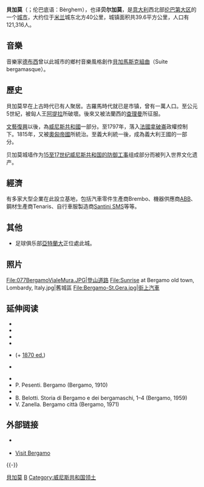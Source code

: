 {{NoteTA
|G1=意大利地名
}}
{{unreferenced|time=2010-06-01T16:14:19+00:00}}
{{Infobox Italian comune
| name                = 貝加莫
| official_name       = 
| native_name         = Bergamo
| image_skyline       = 19 Bergamo.jpg
| imagesize           = 
| image_alt           =
| image_caption       = 
| image_flag          = Flag of Bergamo.svg
| image_shield        = CoA Città di Bergamo.svg
| shield_alt          = 
| Shield_size         = 
| image_map           = 
| map_alt             = 
| map_caption         =
| pushpin_label_position =
| pushpin_map_alt     =
| nickname            = 
| latd  = 45 |latm  = 42 |lats  =  |latNS  = N
| longd = 9 |longm = 40 |longs =   |longEW = E
| coordinates_type    =
| coordinates_display = title
| coordinates_footnotes =
| region              = [[伦巴第大区|伦巴第大区]]
| province            = [[貝加莫省|貝加莫省]] (BG)
| frazioni            = 
| mayor_party         = 
| mayor               = 
| area_footnotes      =
| area_total_km2      = 39.6
| population_footnotes =
| population_total    = 121316
| population_as_of    = 2011年
| population_density_km2 = auto
| pop_density_footnotes =
| population_demonym  = 
| elevation_footnotes =
| elevation_m         = 249
| twin1               =
| twin1_country       =
| saint               = 
| day                 = 
| postal_code_type    = Postal code
| postal_code         = 24100
| area_code           = (+39) 035
| registration_plate  = BG
| website             = {{URL|www.comune.bergamo.it}}
| footnotes           =
}}
'''貝加莫'''（{{lang-it|Bergamo}}；伦巴底语：Bèrghem），也译'''贝尔加莫'''，是[[意大利|意大利]]西北部[[伦巴第大区|伦巴第大区]]的一个[[城市|城市]]，大约位于[[米兰|米兰]]城东北方40公里，城镇面积共39.6平方公里，人口有121,316人。

==音樂==
音樂家[[阿希尔-克洛德·德彪西|德布西]]曾以此城市的鄉村音樂風格創作[[貝加馬斯克組曲|貝加馬斯克組曲]]（Suite bergamasque）。

==歷史==
貝加莫早在上古時代已有人聚居。古羅馬時代就已是市镇，曾有一萬人口。至公元5世紀，被匈人王[[阿提拉|阿提拉]]所破壞。後來又被法蘭西的[[查理曼|查理曼]]所征服。

[[文藝復興|文藝復興]]以後，為[[威尼斯共和國|威尼斯共和國]]一部分。至1797年，落入[[法國|法國]][[拿破崙|拿破崙]]政權控制下。1815年，又被[[奧匈帝國|奧匈帝國]]所統治。至義大利統一後，成為義大利王國的一部分。

贝加莫城墙作为[[15至17世纪威尼斯共和国的防御工事|15至17世纪威尼斯共和国的防御工事]]组成部分而被列入世界文化遗产。

==經濟==
有多家大型企業在此設立基地，包括汽車零件生產商Brembo、機器供應商[[ABB|ABB]]、鋼材生產商Tenaris、自行車服製造商[[Santini_SMS|Santini SMS]]等等。

==其他==
*足球俱乐部[[亞特蘭大足球俱樂部|亞特蘭大]]正位處此城。

== 照片 ==
<gallery mode="packed" heights="140px">
File:077BergamoVialeMura.JPG|登山道路
File:Sunrise at Bergamo old town, Lombardy, Italy.jpg|舊城區
File:Bergamo-St.Gera.jpg|街上汽車
</gallery>

==延伸阅读==
{{Refbegin}}
* {{cite book |title= [[Dictionary_of_Greek_and_Roman_Geography|Dictionary of Greek and Roman Geography]] |editor= [[William_Smith_(lexicographer)|William Smith]] |location=London |publisher= John Murray |orig-year=1854 |year= 1872
|chapter= Bergomum |author =
|chapterurl= https://hdl.handle.net/2027/hvd.ah5cuq?urlappend=%3Bseq=413
| ref = {{harvid|Smith|1872}}
}}
* {{Citation |publisher = John Murray |publication-place = London |title = Hand-book for Travellers in Northern Italy |edition = 16th |publication-date = 1897 |oclc = 2231483
|chapterurl = https://archive.org/stream/hand00bookfortravejohnrich#page/n245/mode/2up |chapter=Bergamo
}}
* {{Citation
| title = [[Encyclopædia_Britannica_Eleventh_Edition|Encyclopædia Britannica]]
| publication-place = New York
| publication-date = 1910
| edition=11th
| oclc = 14782424
| via= [[Internet_Archive|Internet Archive]]
| chapter = Bergamo
| chapterurl = https://archive.org/stream/encyclopaediabrit03chisrich#page/772/mode/1up
| ref = {{harvid|Britannica|1910}}
}}
* {{Citation |publisher = Macmillan Co. |publication-place = New York |author = Edward Hutton |authorlink=Edward Hutton (writer) |title = The Cities of Lombardy |publication-date = 1912
|chapterurl = https://archive.org/stream/citiesoflombardy00huttrich#page/168/mode/2up |chapter= Bergamo
}}
* {{Citation |publisher = Karl Baedeker |publication-place = Leipzig |edition=14th |title = Northern Italy |publication-date = 1913
|chapterurl=https://archive.org/stream/northernitalyi00karl#page/248/mode/2up |chapter=Bergamo }} (+ [https://archive.org/stream/italyhandbookfor04karl#page/n215/mode/2up 1870 ed.])
* {{Citation |publisher = Smith, Elder & Co. |publication-place = London |author = Egerton R. Williams Jr. |title = Lombard Towns of Italy |chapterurl =https://archive.org/stream/lombardtownsofit00will#page/n25/mode/2up |chapter= Bergamo (etc.) |publication-date = 1914
}}

* {{cite book
|editor= Nicola Bernardini |title=Guida della stampa periodica italiana |language=it |publisher=R. Tipografia editrice salentina dei fratelli Spacciante |location=Lecce |year= 1890
|chapter= Provincia di Bergamo
|chapterurl= https://hdl.handle.net/2027/njp.32101074983378?urlappend=%3Bseq=315
| ref = {{harvid|Bernardini|1890}}
}}
* P. Pesenti. Bergamo (Bergamo, 1910)
* {{citation
|title= [[Enciclopedia_Italiana|Enciclopedia Italiana]]
|language= it
|year= 1930
|chapterurl= http://www.treccani.it/enciclopedia/bergamo_(Enciclopedia-Italiana)
|chapter= Bergamo
|ref= {{harvid|Treccani|1930}}
|accessdate= 2020-03-16
|archive-date= 2019-06-01
|archive-url= https://web.archive.org/web/20190601100333/http://www.treccani.it/enciclopedia/bergamo_%28Enciclopedia-Italiana%29/
|dead-url= no
}}
* B. Belotti. Storia di Bergamo e dei bergamaschi, 1–4 (Bergamo, 1959)
* V. Zanella. Bergamo città (Bergamo, 1971)

{{refend}}

== 外部链接 ==
{{Commons|Bergamo}}
* {{Official website|https://www.comune.bergamo.it/}} {{it}} 
* [http://www.visitbergamo.net/en/ Visit Bergamo]{{Wayback|url=http://www.visitbergamo.net/en/ |date=20200402005600 }}

{{-}}
{{貝加莫省市鎮}}

[[Category:貝加莫|]]
[[Category:贝加莫省市镇|B]]
[[Category:威尼斯共和国领土|Category:威尼斯共和国领土]]